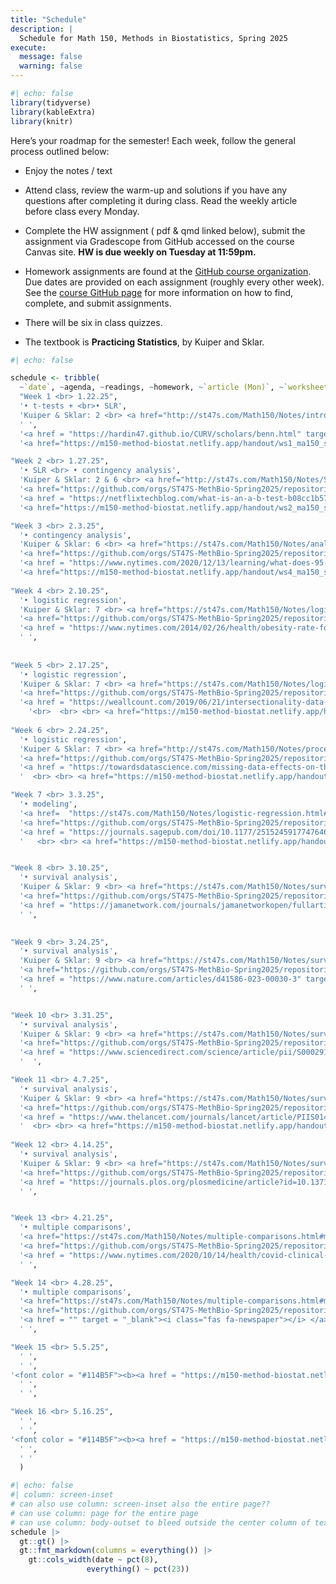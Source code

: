 ```yaml
---
title: "Schedule"
description: |
  Schedule for Math 150, Methods in Biostatistics, Spring 2025
execute: 
  message: false
  warning: false
---
```


```r
#| echo: false
library(tidyverse)
library(kableExtra)
library(knitr)
```

Here's your roadmap for the semester! Each week, follow the general process outlined below:

-   Enjoy the <i class="fas fa-book-open"></i> notes / text 

-   Attend class, review the <i class="fas fa-pencil-alt"></i> warm-up and solutions if you have any questions after completing it during class.
Read the weekly <i class="fas fa-newspaper"></i> article before class every Monday.

-   Complete the HW assignment (<i class="fa-solid fa-file-pdf"></i> pdf & qmd linked below), <i class="fa-solid fa-paper-plane"></i> submit the assignment via <i class="fa-brands fa-gradescope"></i> Gradescope from <i class="fa-brands fa-github"></i> GitHub accessed on the course Canvas site.  <b>HW is due weekly on Tuesday at 11:59pm.</b>

-   Homework assignments are found at the <a href = "https://github.com/orgs/ST47S-MethBio-Spring2025/repositories" target = "_blank"> <i class="fa-brands fa-github"></i> GitHub course organization</a>.  Due dates are provided on each assignment (roughly every other week).  See the <a href = "https://m150-method-biostat.netlify.app/github">course GitHub page</a> for more information on how to find, complete, and submit assignments.

-   There will be six in class quizzes.

-   The textbook is **Practicing Statistics**, by Kuiper and Sklar.


```r
#| echo: false

schedule <- tribble(
  ~`date`, ~agenda, ~readings, ~homework, ~`article (Mon)`, ~`worksheets`,
  "Week 1 <br> 1.22.25", 
  '• t-tests + <br>• SLR',
  'Kuiper & Sklar: 2 <br> <a href="http://st47s.com/Math150/Notes/intro.html#intro" target = "_blank"><i class="fas fa-book-open"></i> introduction</a> <br> <a href="http://st47s.com/Math150/Notes/t-tests-vs-slr.html#ttest" target = "_blank"><i class="fas fa-book-open"></i> t-test</a> <br> <a href="http://st47s.com/Math150/Notes/t-tests-vs-slr.html#tslr" target = "_blank"><i class="fas fa-book-open"></i> t-test as SLR</a>', 
  ' ',
  '<a href = "https://hardin47.github.io/CURV/scholars/benn.html" target = "_blank">Emma Benn</a>',
  '<a href="https://m150-method-biostat.netlify.app/handout/ws1_ma150_s25_notation.pdf" target = "_blank">{{< fa pencil >}} WS 1 - notation</a>',

"Week 2 <br> 1.27.25", 
  '• SLR <br> • contingency analysis',
  'Kuiper & Sklar: 2 & 6 <br> <a href="http://st47s.com/Math150/Notes/SLR.html#SLR" target = "_blank"><i class="fas fa-book-open"></i> SLR</a> <br> <a href="https://st47s.com/Math150/Notes/analysis-of-categorical-data.html#fisher" target = "_blank"><i class="fas fa-book-open"></i> Fisher&#39;s Exact Test</a> <br> <a href="https://st47s.com/Math150/Notes/analysis-of-categorical-data.html#catest" target = "_blank"><i class="fas fa-book-open"></i> categorical analysis</a>', 
  '<a href="https://github.com/orgs/ST47S-MethBio-Spring2025/repositories" target = "_blank">{{< fa code >}} HW 1</a> - due 1.28.25',
  '<a href = "https://netflixtechblog.com/what-is-an-a-b-test-b08cc1b57962" target = "_blank"><i class="fas fa-newspaper"></i> A/B testing at Netflix</a> <br> <br> <a href = "https://hardin47.github.io/CURV/scholars/irizarry.html" target = "_blank">Rafael Irizarry</a>',
  '<a href="https://m150-method-biostat.netlify.app/handout/ws2_ma150_s25_CI.pdf" target = "_blank">{{< fa pencil >}} WS 2 - CIs</a> <br> <a href="https://m150-method-biostat.netlify.app/handout/ws3_ma150_s25_cond.pdf" target = "_blank">{{< fa pencil >}} WS 3 - tech conds</a>',

"Week 3 <br> 2.3.25",   
  '• contingency analysis',
  'Kuiper & Sklar: 6 <br> <a href="https://st47s.com/Math150/Notes/analysis-of-categorical-data.html#studies" target = "_blank"><i class="fas fa-book-open"></i> types of studies</a> <br> <a href="https://st47s.com/Math150/Notes/analysis-of-categorical-data.html#rr" target = "_blank"><i class="fas fa-book-open"></i> RR and CI</a> <br> <a href="https://st47s.com/Math150/Notes/analysis-of-categorical-data.html#or" target = "_blank"><i class="fas fa-book-open"></i> OR and CI</a>',
  '<a href="https://github.com/orgs/ST47S-MethBio-Spring2025/repositories" target = "_blank">{{< fa code >}} HW 2</a> - due 2.4.25 <br> <i class="fa-solid fa-clipboard-question"></i> Quiz 1 on 2.5.25',
  '<a href = "https://www.nytimes.com/2020/12/13/learning/what-does-95-effective-mean-teaching-the-math-of-vaccine-efficacy.html" target = "_blank"><i class="fas fa-newspaper"></i> what is efficacy?</a> <br> <a href = "https://www.nytimes.com/2020/11/18/health/pfizer-covid-vaccine.html" target = "_blank"><i class="fas fa-newspaper"></i> efficacy</a> <br> <br> <a href = "https://hardin47.github.io/CURV/scholars/small-rodriguez.html" target = "_blank">Desi Small-Rodriguez</a>',
  '<a href="https://m150-method-biostat.netlify.app/handout/ws4_ma150_s25_botox.pdf" target = "_blank">{{< fa pencil >}} WS 4 - sampling distributions</a> <br> <a href="https://m150-method-biostat.netlify.app/handout/ws5_ma150_s25_OR.pdf" target = "_blank">{{< fa pencil >}} WS 5 - OR</a>',
  
"Week 4 <br> 2.10.25", 
  '• logistic regression',
  'Kuiper & Sklar: 7 <br> <a href="https://st47s.com/Math150/Notes/logistic-regression.html#logmodel" target = "_blank"><i class="fas fa-book-open"></i> logistic regression</a> <br> <a href="https://st47s.com/Math150/Notes/logistic-regression.html#logMLE" target = "_blank"><i class="fas fa-book-open"></i> MLE</a>',
  '<a href="https://github.com/orgs/ST47S-MethBio-Spring2025/repositories" target = "_blank">{{< fa code >}} HW 3</a> - due 2.11.25 ',
  '<a href = "https://www.nytimes.com/2014/02/26/health/obesity-rate-for-young-children-plummets-43-in-a-decade.html" target = "_blank"><i class="fas fa-newspaper"></i> Obesity in Children Plummets</a> <br> <a href = "https://jamanetwork.com/journals/jama/fullarticle/1832542" target = "_blank"><i class="fas fa-newspaper"></i> JAMA article here (see Table 6)</a> <br> <a href = "https://www.nytimes.com/2020/04/17/parenting/growth-chart-accuracy.html" target = "_blank"><i class="fas fa-newspaper"></i> growth curves</a> <br><br> <a href = "https://hardin47.github.io/CURV/scholars/blackwell.html" target = "_blank">David Blackwell</a>',
  ' ',
  
  
"Week 5 <br> 2.17.25",
  '• logistic regression',
  'Kuiper & Sklar: 7 <br> <a href="https://st47s.com/Math150/Notes/logistic-regression.html#loginf" target = "_blank"><i class="fas fa-book-open"></i> inference, logistic regression</a> <br> <a href="https://st47s.com/Math150/Notes/logistic-regression.html#multlog" target = "_blank"><i class="fas fa-book-open"></i> multiple logistic regression</a>',
  '<a href="https://github.com/orgs/ST47S-MethBio-Spring2025/repositories" target = "_blank">{{< fa code >}} HW 4</a> - due 2.18.25 <br> <i class="fa-solid fa-clipboard-question"></i> Quiz 2 on 2.19.25',
  '<a href = "https://weallcount.com/2019/06/21/intersectionality-data-2/" target = "_blank"><i class="fas fa-newspaper"></i> intersectional data</a> <br> <br> <a href = "https://hardin47.github.io/CURV/scholars/sellers.html" target = "_blank">Kim Sellers</a>',
    '<br>  <br> <br> <a href="https://m150-method-biostat.netlify.app/handout/simppar_log.pdf" target = "_blank"><i class="fas fa-pencil-alt"></i> Simpson&#39;s Paradox</a>',
  
"Week 6 <br> 2.24.25", 
  '• logistic regression',
  'Kuiper & Sklar: 7 <br> <a href="http://st47s.com/Math150/Notes/process.html" target = "_blank"><i class="fas fa-book-open"></i> model process</a> <br> <a href="http://st47s.com/Math150/Notes/process.html#cross-validation" target = "_blank"><i class="fas fa-book-open"></i> cross validation</a> <br> <a href="https://st47s.com/Math150/Notes/logistic-regression.html#roc" target = "_blank"><i class="fas fa-book-open"></i> ROC</a>',
  '<a href="https://github.com/orgs/ST47S-MethBio-Spring2025/repositories" target = "_blank">{{< fa code >}} HW 5</a> - due 2.25.25 ',
  '<a href = "https://towardsdatascience.com/missing-data-effects-on-the-correlation-between-ice-cream-sales-and-temperature-f4bb2b3fcde1" target = "_blank"><i class="fas fa-newspaper"></i> missing data</a> <br> <br> <a href = "https://hardin47.github.io/CURV/scholars/santos.html" target = "_blank">Robert Santos</a>',
  '  <br> <br> <a href="https://m150-method-biostat.netlify.app/handout/2025-02-21-tidymodels.html" target = "_blank"><i class="fas fa-pencil-alt"></i> tidymodels</a>',

"Week 7 <br> 3.3.25", 
  '• modeling',
  '<a href=  "https://st47s.com/Math150/Notes/logistic-regression.html#logstep" target = "_blank"><i class="fas fa-book-open"></i> model building</a> ',
  '<a href="https://github.com/orgs/ST47S-MethBio-Spring2025/repositories" target = "_blank">{{< fa code >}} HW 6</a> - due 3.4.25 <br> <i class="fa-solid fa-clipboard-question"></i> Quiz 3 on 3.5.25',
  '<a href = "https://journals.sagepub.com/doi/10.1177/2515245917747646" target = "_blank"><i class="fas fa-newspaper"></i> many models</a> <br> <br> <a href = "https://hardin47.github.io/CURV/scholars/hughes-oliver.html" target = "_blank">Jacqueline Hughes-Oliver</a>',
  '   <br> <br> <a href="https://m150-method-biostat.netlify.app/handout/2025-02-28-ROC-onestep.html" target = "_blank"><i class="fas fa-pencil-alt"></i> ROC + one variable building</a> <br> <a href="https://m150-method-biostat.netlify.app/handout/variables.pdf" target = "_blank"><i class="fas fa-pencil-alt"></i>variable handout</a>',


"Week 8 <br> 3.10.25", 
  '• survival analysis',
  'Kuiper & Sklar: 9 <br> <a href="https://st47s.com/Math150/Notes/survival-analysis.html#timedata" target = "_blank"><i class="fas fa-book-open"></i> time to event </a> <br> <a href="https://st47s.com/Math150/Notes/survival-analysis.html#KM" target = "_blank"><i class="fas fa-book-open"></i> KM curves</a> ',
  '<a href="https://github.com/orgs/ST47S-MethBio-Spring2025/repositories" target = "_blank">{{< fa code >}} HW 7</a> - due 3.11.25 ',
  '<a href = "https://jamanetwork.com/journals/jamanetworkopen/fullarticle/2799017" target = "_blank"><i class="fas fa-newspaper"></i> placebo effect (read abstract and Fig 3)</a> <br> <br>  ',
  ' ', 
  

"Week 9 <br> 3.24.25", 
  '• survival analysis',
  'Kuiper & Sklar: 9 <br> <a href="https://st47s.com/Math150/Notes/survival-analysis.html#KM" target = "_blank"><i class="fas fa-book-open"></i> KM curves</a> <br> <a href="https://st47s.com/Math150/Notes/survival-analysis.html#KMCI" target = "_blank"><i class="fas fa-book-open"></i> KM CI</a>',
  '<a href="https://github.com/orgs/ST47S-MethBio-Spring2025/repositories" target = "_blank">{{< fa code >}} HW 8</a> - due 3.25.25 ',
  '<a href = "https://www.nature.com/articles/d41586-023-00030-3" target = "_blank"><i class="fas fa-newspaper"></i> Alzheimer&#39;s</a> <br> <br>  ',
  ' ', 


"Week 10 <br> 3.31.25", 
  '• survival analysis',
  'Kuiper & Sklar: 9 <br> <a href="https://st47s.com/Math150/Notes/survival-analysis.html#logrank" target = "_blank"><i class="fas fa-book-open"></i> log rank tests </a> <br> <a href="https://st47s.com/Math150/Notes/survival-analysis.html#hazfunc" target = "_blank"><i class="fas fa-book-open"></i> hazard functions</a>',
  '<a href="https://github.com/orgs/ST47S-MethBio-Spring2025/repositories" target = "_blank">{{< fa code >}} HW 9</a> - due 4.1.25 <br> <i class="fa-solid fa-clipboard-question"></i> Quiz 4 on 4.2.25',
  '<a href = "https://www.sciencedirect.com/science/article/pii/S000291652366280X?via%3Dihub" target = "_blank"><i class="fas fa-newspaper"></i> the million veteran program</a> <br> <br> <a href = "https://hardin47.github.io/CURV/scholars/mackey.html" target = "_blank">Lester Mackey</a>',
  '  ', 

"Week 11 <br> 4.7.25", 
  '• survival analysis',
  'Kuiper & Sklar: 9 <br> <a href="https://st47s.com/Math150/Notes/survival-analysis.html#coxph" target = "_blank"><i class="fas fa-book-open"></i> Cox PH model </a> <br> <a href="https://st47s.com/Math150/Notes/survival-analysis.html#multcoxph" target = "_blank"><i class="fas fa-book-open"></i> multiple Cox PH</a>',
  '<a href="https://github.com/orgs/ST47S-MethBio-Spring2025/repositories" target = "_blank">{{< fa code >}} HW 10</a> - due 4.8.25',
  '<a href = "https://www.thelancet.com/journals/lancet/article/PIIS0140-6736(2032076-6/fulltext" target = "_blank"><i class="fas fa-newspaper"></i> race-conscious medicine</a> <br> <br> <a href = "https://hardin47.github.io/CURV/scholars/dairyko.html" target = "_blank">Mike Dairyko</a>',
  '  <br> <br> <a href="https://m150-method-biostat.netlify.app/handout/CHD_HR.pdf" target = "_blank"><i class="fas fa-pencil-alt"></i>CHD & HR</a>',
  
"Week 12 <br> 4.14.25", 
  '• survival analysis',
  'Kuiper & Sklar: 9 <br> <a href="https://st47s.com/Math150/Notes/survival-analysis.html#testingph" target = "_blank"><i class="fas fa-book-open"></i> assessing PH </a> <br> <a href="https://st47s.com/Math150/Notes/multiple-comparisons.html#Ioannidis" target = "_blank"><i class="fas fa-book-open"></i> most published research</a>',
  '<a href="https://github.com/orgs/ST47S-MethBio-Spring2025/repositories" target = "_blank">{{< fa code >}} HW 11</a> - due 4.15.25 <br> <i class="fa-solid fa-clipboard-question"></i> Quiz 5 on 4.16.25',
  '<a href = "https://journals.plos.org/plosmedicine/article?id=10.1371/journal.pmed.0020124" target = "_blank"><i class="fas fa-newspaper"></i> most published research</a> <br> <a href = "https://replicationindex.com/2020/12/24/ioannidis-is-wrong/" target = "_blank"><i class="fas fa-newspaper"></i> science problems</a> <br> <br> <a href = "https://twitter.com/GidMK/status/1376304539897237508?s=20" target = "_blank">abuse of power</a> <br> <br> <br> ',
  ' ',  


"Week 13 <br> 4.21.25", 
  '• multiple comparisons',
  '<a href="https://st47s.com/Math150/Notes/multiple-comparisons.html#multcomp" target = "_blank"><i class="fas fa-book-open"></i> multiple comparisons </a> <br> <a href="https://st47s.com/Math150/Notes/multiple-comparisons.html#qvals" target = "_blank"><i class="fas fa-book-open"></i> false discovery rate</a> <br> <a href="https://st47s.com/Math150/Notes/multiple-comparisons.html#interim" target = "_blank"><i class="fas fa-book-open"></i> interim analyses</a>',
  '<a href="https://github.com/orgs/ST47S-MethBio-Spring2025/repositories" target = "_blank">{{< fa code >}} HW 12</a> - due 4.22.25 <br> <font color = "#114B5F"><b><a href = "https://m150-method-biostat.netlify.app/project.html" target = "_blank"><i class="fa-solid fa-list-check"></i> Project: EDA</a></b></font> due 4.23.25',
  '<a href = "https://www.nytimes.com/2020/10/14/health/covid-clinical-trials.html" target = "_blank"><i class="fas fa-newspaper"></i> pausing trials</a> <br> <br>  ',
  ' ',  

"Week 14 <br> 4.28.25", 
  '• multiple comparisons',
  '<a href="https://st47s.com/Math150/Notes/multiple-comparisons.html#multcomp" target = "_blank"><i class="fas fa-book-open"></i> multiple comparisons </a> <br> <a href="https://st47s.com/Math150/Notes/multiple-comparisons.html#qvals" target = "_blank"><i class="fas fa-book-open"></i> false discovery rate</a> <br> <a href="https://st47s.com/Math150/Notes/multiple-comparisons.html#interim" target = "_blank"><i class="fas fa-book-open"></i> interim analyses</a>',
  '<a href="https://github.com/orgs/ST47S-MethBio-Spring2025/repositories" target = "_blank">{{< fa code >}} HW 13</a> - due 4.29.25 <br> <i class="fa-solid fa-clipboard-question"></i> Quiz 6 on 4.30.25',
  '<a href = "" target = "_blank"><i class="fas fa-newspaper"></i> </a> <br> <br>  ',
  ' ', 

"Week 15 <br> 5.5.25", 
  ' ',
  ' ',
'<font color = "#114B5F"><b><a href = "https://m150-method-biostat.netlify.app/project.html" target = "_blank"> <i class="fa-solid fa-list-check"></i> Project: Graphic</a></b></font> in class 5.7.25',
  ' ',
  ' ',

"Week 16 <br> 5.16.25", 
  ' ',
  ' ',
'<font color = "#114B5F"><b><a href = "https://m150-method-biostat.netlify.app/project.html" target = "_blank"> <i class="fa-solid fa-list-check"></i> Project: Final</a></b></font> due 5.16.25',
  ' ',
  ' '
  )
```


```r
#| echo: false
#| column: screen-inset
# can also use column: screen-inset also the entire page??
# can use column: page for the entire page
# can use column: body-outset to bleed outside the center column of text
schedule |> 
  gt::gt() |> 
  gt::fmt_markdown(columns = everything()) |> 
    gt::cols_width(date ~ pct(8),
                 everything() ~ pct(23)) 
```




